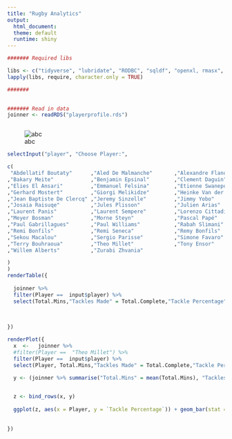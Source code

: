 ---
title: "Rugby Analytics"
output:
  html_document:
  theme: default
  runtime: shiny
--- 
  
```{r setup, include=FALSE}
####### Required libs

libs <- c("tidyverse", "lubridate", "RODBC", "sqldf", "openxl, rmasx", "sqldf", "httr", "RCurl", "jsonlite", "readxl", "dplyr", "shiny", "rmarkdown", "knitr") #, "stringdist")
lapply(libs, require, character.only = TRUE)

####### 

  
####### Read in data
joinner <- readRDS("playerprofile.rds")



```


<!-- # ```{r, ForAgainst} -->
<!-- # -->
<!-- # plot1 <- ggplot(ForAgainst, aes(x=Team, y=Tries, fill = ForAgainst)) + geom_bar(stat = "identity", position = "stack") -->
<!-- # -->
<!-- # plot1 -->
<!-- # -->
<!-- # ``` -->


![abc](Assets/Images/felsina.jpg)


```{r, echo=FALSE}


selectInput("player", "Choose Player:",

c(
 "Abdellatif Boutaty"      ,"Aled De Malmanche"       ,"Alexandre Flanquart"     ,"Antoine Burban"          ,"Arthur Coville"         
,"Bakary Meite"            ,"Benjamin Epsinal"        ,"Clement Daguin"          ,"Craig Burden"            ,"Djibril Camara"         
,"Elies El Ansari"         ,"Emmanuel Felsina"        ,"Etienne Swanepoel"       ,"Geoffrey Doumayrou"      ,"George Pisi"            
,"Gerhard Mostert"         ,"Giorgi Melikidze"        ,"Heinke Van der Merwe"    ,"Hugh Pyle"               ,"Hugo Bonneval"          
,"Jean Baptiste De Clercq" ,"Jeremy Sinzelle"         ,"Jimmy Yobo"              ,"Jonathan Danty"          ,"Jonathan Ross"          
,"Josaia Raisuqe"          ,"Jules Plisson"           ,"Julien Arias"            ,"Julien Dupuy"            ,"Karim Qadiri"           
,"Laurent Panis"           ,"Laurent Sempere"         ,"Lorenzo Cittadini"       ,"Mathieu De Giovanni"     ,"Mathieu Ugena"          
,"Meyer Bosman"            ,"Morne Steyn"             ,"Pascal Papé"             ,"Patrick Sio"             ,"Paul Alo-Emile"         
,"Paul Gabrillagues"       ,"Paul Williams"           ,"Rabah Slimani"           ,"Raphael Lakafia"         ,"Ratu Ratini"            
,"Remi Bonfils"            ,"Remi Seneca"             ,"Remy Bonfils"            ,"Romain Martial"          ,"Sakaria Taulafo"        
,"Sekou Macalou"           ,"Sergio Parisse"          ,"Simone Favaro"           ,"Steevy Cerqueira"        ,"Sylvain Nicolas"        
,"Terry Bouhraoua"         ,"Theo Millet"             ,"Tony Ensor"              ,"Waisea Nayacalevu"       ,"Will Genia"             
,"Willem Alberts"          ,"Zurabi Zhvania"         

) 
)     
renderTable({ 
  
  joinner %>% 
  filter(Player ==  input$player) %>%
  select(Total.Mins,"Tackles Made" = Total.Complete,"Tackle Percentage" = PercentageMade,Carries,Metres)
  
  
  
})

renderPlot({ 
  x  <-   joinner %>% 
  #filter(Player ==  "Theo Millet") %>%  
  filter(Player ==  input$player) %>%
  select(Player, Total.Mins,"Tackles Made" = Total.Complete,"Tackle Percentage" = PercentageMade,Carries,Metres)
  
  y <- (joinner %>% summarise("Total.Mins" = mean(Total.Mins), "Tackles Made" = mean(Total.Complete, na.rm = TRUE), "Tackle Percentage" = mean(PercentageMade, na.rm = TRUE),"Carries" = mean(Carries, na.rm = TRUE), "Metres" = mean(Metres, na.rm = TRUE) )) %>% mutate(Player = "Average")


  z <- bind_rows(x, y)
  
  ggplot(z, aes(x = Player, y = `Tackle Percentage`)) + geom_bar(stat = "identity", position = "stack")
  
   
})
```





